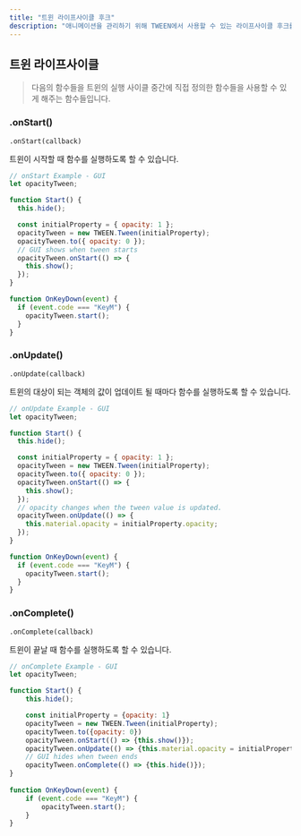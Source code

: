 ```yaml
---
title: "트윈 라이프사이클 후크"
description: "애니메이션을 관리하기 위해 TWEEN에서 사용할 수 있는 라이프사이클 후크를 이해합니다."
---
```

## 트윈 라이프사이클

> 다음의 함수들을 트윈의 실행 사이클 중간에 직접 정의한 함수들을 사용할 수 있게 해주는 함수들입니다.

### .onStart()

`.onStart(callback) `

트윈이 시작할 때 함수를 실행하도록 할 수 있습니다.

```js copy
// onStart Example - GUI
let opacityTween;

function Start() {
  this.hide();

  const initialProperty = { opacity: 1 };
  opacityTween = new TWEEN.Tween(initialProperty);
  opacityTween.to({ opacity: 0 });
  // GUI shows when tween starts
  opacityTween.onStart(() => {
    this.show();
  });
}

function OnKeyDown(event) {
  if (event.code === "KeyM") {
    opacityTween.start();
  }
}
```

### .onUpdate()

`.onUpdate(callback) `

트윈의 대상이 되는 객체의 값이 업데이트 될 때마다 함수를 실행하도록 할 수 있습니다.

```js copy
// onUpdate Example - GUI
let opacityTween;

function Start() {
  this.hide();

  const initialProperty = { opacity: 1 };
  opacityTween = new TWEEN.Tween(initialProperty);
  opacityTween.to({ opacity: 0 });
  opacityTween.onStart(() => {
    this.show();
  });
  // opacity changes when the tween value is updated.
  opacityTween.onUpdate(() => {
    this.material.opacity = initialProperty.opacity;
  });
}

function OnKeyDown(event) {
  if (event.code === "KeyM") {
    opacityTween.start();
  }
}
```

### .onComplete()

`.onComplete(callback) `

트윈이 끝날 때 함수를 실행하도록 할 수 있습니다.

```js copy
// onComplete Example - GUI
let opacityTween;

function Start() {
	this.hide();

	const initialProperty = {opacity: 1}
	opacityTween = new TWEEN.Tween(initialProperty);
	opacityTween.to({opacity: 0})
	opacityTween.onStart(() => {this.show()});
	opacityTween.onUpdate(() => {this.material.opacity = initialProperty.opacity});
	// GUI hides when tween ends
	opacityTween.onComplete(() => {this.hide()});
}
​
function OnKeyDown(event) {
    if (event.code === "KeyM") {
        opacityTween.start();
    }
}
```
